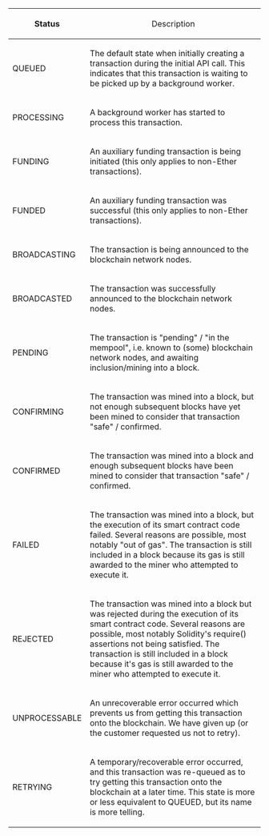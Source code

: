 {| class="wikitable" 
|- style="font-weight:bold;"
! Status
! style="font-weight:normal;" | Description
|-
| QUEUED
| The default state when initially creating a transaction during the initial API call. This indicates that this transaction is waiting to be picked up by a background worker.
|-
| PROCESSING
| A background worker has started to process this transaction.
|-
| FUNDING
| An auxiliary funding transaction is being initiated (this only applies to non-Ether transactions).
|-
| FUNDED
| An auxiliary funding transaction was successful (this only applies to non-Ether transactions).
|-
| BROADCASTING
| The transaction is being announced to the blockchain network nodes.
|-
| BROADCASTED
| The transaction was successfully announced to the blockchain network nodes.
|-
| PENDING
| The transaction is "pending" / "in the mempool", i.e. known to (some) blockchain network nodes, and awaiting inclusion/mining into a block.
|-
| CONFIRMING
| The transaction was mined into a block, but not enough subsequent blocks have yet been mined to consider that transaction "safe" / confirmed.
|-
| CONFIRMED
| The transaction was mined into a block and enough subsequent blocks have been mined to consider that transaction "safe" / confirmed.
|-
| FAILED
| The transaction was mined into a block, but the execution of its smart contract code failed. Several reasons are possible, most notably "out of gas". The transaction is still included in a block because its gas is still awarded to the miner who attempted to execute it.
|-
| REJECTED
| The transaction was mined into a block but was rejected during the execution of its smart contract code. Several reasons are possible, most notably Solidity's require() assertions not being satisfied. The transaction is still included in a block because it's gas is still awarded to the miner who attempted to execute it.
|-
| UNPROCESSABLE
| An unrecoverable error occurred which prevents us from getting this transaction onto the blockchain. We have given up (or the customer requested us not to retry).
|-
| RETRYING
| A temporary/recoverable error occurred, and this transaction was re-queued as to try getting this transaction onto the blockchain at a later time. This state is more or less equivalent to QUEUED, but its name is more telling.
|}
